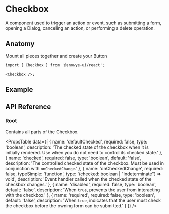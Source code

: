 
# Checkbox

A component used to trigger an action or event, such as submitting a form, opening a Dialog, canceling an action, or performing a delete operation.

## Anatomy

Mount all pieces together and create your Button

```tsx
import { Checkbox } from '@snowye-ui/react';

<Checkbox />;
```

## Example

<HeroContainer>
  <CheckboxDemo />
</HeroContainer>

## API Reference

### Root

Contains all parts of the Checkbox.

<PropsTable
  data={[
    {
      name: 'defaultChecked',
      required: false,
      type: 'boolean',
      description:
        'The checked state of the checkbox when it is initially rendered. Use when you do not need to control its checked state.'
    },
    {
      name: 'checked',
      required: false,
      type: 'boolean',
      default: 'false',
      description:
        'The controlled checked state of the checkbox. Must be used in conjunction with `onCheckedChange`.'
    },
    {
      name: 'onCheckedChange',
      required: false,
      typeSimple: 'function',
      type: '(checked: boolean | "indeterminate") => void',
      description:
        'Event handler called when the checked state of the checkbox changes.'
    },
    {
      name: 'disabled',
      required: false,
      type: 'boolean',
      default: 'false',
      description:
        'When `true`, prevents the user from interacting with the checkbox.'
    },
    {
      name: 'required',
      required: false,
      type: 'boolean',
      default: 'false',
      description:
        'When `true`, indicates that the user must check the checkbox before the owning form can be submitted.'
    }
]}
/>
